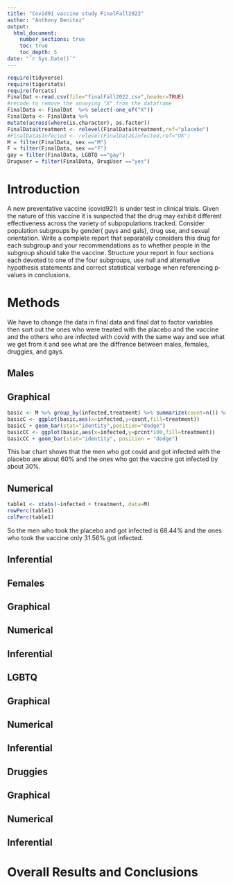 ```yaml
---
title: "Covid91 vaccine study FinalFall2022"
author: "Anthony Benitez"
output: 
  html_document:
    number_sections: true
    toc: true
    toc_depth: 5
date: "`r Sys.Date()`" 
---
```


```r
require(tidyverse)
require(tigerstats)
require(forcats)
FinalDat <-read.csv(file="finalFall2022.csv",header=TRUE)
#recode to remove the annoying "X" from the dataframe
FinalData <- FinalDat  %>% select(-one_of("X"))
FinalData <- FinalData %>%
mutate(across(where(is.character), as.factor))
FinalData$treatment <- relevel(FinalData$treatment,ref="placebo")
#FinalData$infected <- relevel(FinalData$infected,ref="OK")
M = filter(FinalData, sex =="M")
F = filter(FinalData, sex =="F")
gay = filter(FinalData, LGBTQ =="gay")
Druguser = filter(FinalData, DrugUser =="yes")
```

# Introduction

A new  preventative vaccine (covid921) is under test in clinical trials. Given the nature of this vaccine it is suspected that the drug may exhibit different effectiveness across the variety of subpopulations tracked. Consider population subgroups by gender( guys and gals), drug use, and sexual orientation. Write a complete report that separately considers this drug for each subgroup and your recommendations as to whether people in the subgroup should take the vaccine. Structure your report in four sections each devoted to one of the four subgroups, use null and alternative hypothesis statements and correct statistical verbage when referencing p-values in conclusions.

# Methods
We have to change the data in final data and final dat to factor variables then sort out the ones who were treated with the placebo and the vaccine and the others who are infected with covid with the same way and see what we get from it and see what are the diffrence between males, females, druggies, and gays.



## Males

## Graphical


```r
basic <- M %>% group_by(infected,treatment) %>% summarize(count=n()) %>% mutate(prcnt=count/sum(count))
basicC <- ggplot(basic,aes(x=infected,y=count,fill=treatment))
basicC + geom_bar(stat="identity",position="dodge")
basicCC <- ggplot(basic,aes(x=infected,y=prcnt*100,fill=treatment)) 
basicCC + geom_bar(stat="identity", position = "dodge")
```

This bar chart shows that the men who got covid and got infected with the placebo are about 60% and the ones who got the vaccine got infected by about 30%. 

## Numerical
```r
table1 <- xtabs(~infected + treatment, data=M)
rowPerc(table1)
colPerc(table1)
```

So the men who took the placebo and got infected is 68.44% and the ones who took the vaccine only 31.56% got infected.

## Inferential 

## Females

## Graphical

## Numerical

## Inferential

## LGBTQ

## Graphical 

## Numerical

## Inferential 

## Druggies

## Graphical

## Numerical

## Inferential 

# Overall Results and Conclusions



